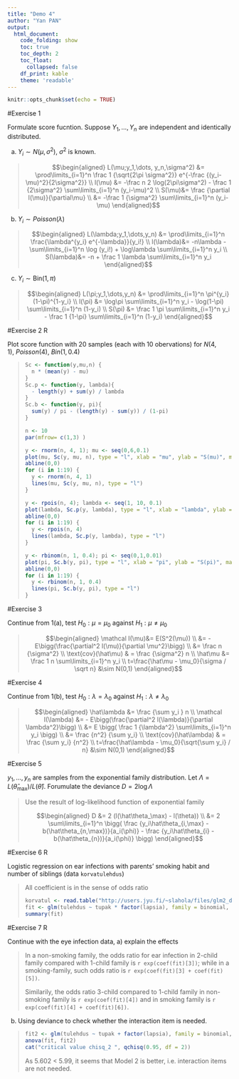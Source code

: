 ```yaml
---
title: "Demo 4"
author: "Yan PAN"
output:
  html_document:
    code_folding: show
    toc: true
    toc_depth: 2
    toc_float:
      collapsed: false
    df_print: kable
    theme: 'readable'
---
```


```r
knitr::opts_chunk$set(echo = TRUE)
```

#Exercise 1

Formulate score fucntion. Suppose $Y_1,\dots, Y_n$ are independent and identically distributed.

(a) $Y_i\sim N(\mu,\sigma^2)$, $\sigma^2$ is known.

<blockquote>
$$\begin{aligned} L(\mu;y_1,\dots, y_n,\sigma^2)
&= \prod\limits_{i=1}^n \frac 1 {\sqrt{2\pi \sigma^2}} e^{-\frac {(y_i-\mu)^2}{2\sigma^2}}
\\ l(\mu) &= -\frac n 2 \log(2\pi\sigma^2) - \frac 1 {2\sigma^2} \sum\limits_{i=1}^n (y_i-\mu)^2
\\ S(\mu)&= \frac {\partial l(\mu)}{\partial\mu}
\\ &= -\frac 1 {\sigma^2} \sum\limits_{i=1}^n (y_i-\mu)
\end{aligned}$$
</blockquote>

(b) $Y_i\sim {Poisson}(\lambda)$

<blockquote>
$$\begin{aligned} L(\lambda;y_1,\dots,y_n)
&= \prod\limits_{i=1}^n \frac{\lambda^{y_i} e^{-\lambda}}{y_i!}
\\ l(\lambda)&= -n\lambda - \sum\limits_{i=1}^n \log (y_i!) + \log\lambda \sum\limits_{i=1}^n y_i
\\ S(\lambda)&= -n + \frac 1 \lambda \sum\limits_{i=1}^n y_i
\end{aligned}$$
</blockquote>

(c) $Y_i \sim \text{Bin}(1,\pi)$

<blockquote>
$$\begin{aligned} L(\pi;y_1,\dots,y_n)
&= \prod\limits_{i=1}^n \pi^{y_i} (1-\pi)^{1-y_i}
\\ l(\pi) &=  \log\pi \sum\limits_{i=1}^n y_i - \log(1-\pi) \sum\limits_{i=1}^n (1-y_i)
\\ S(\pi) &= \frac 1 \pi \sum\limits_{i=1}^n y_i - \frac 1 {1-\pi} \sum\limits_{i=1}^n (1-y_i)
\end{aligned}$$
</blockquote>


#Exercise 2 R

Plot score function with 20 samples (each with 10 obervations) for $N(4,1),\ {Poisson}(4),\ {Bin}(1, 0.4)$

<blockquote>
```r

Sc <- function(y,mu,n) {
  n * (mean(y) - mu) 
}
Sc.p <- function(y, lambda){
  - length(y) + sum(y) / lambda
}
Sc.b <- function(y, pi){
  sum(y) / pi - (length(y) - sum(y)) / (1-pi)
}

n <- 10
par(mfrow= c(1,3) )

y <- rnorm(n, 4, 1); mu <- seq(0,6,0.1)
plot(mu, Sc(y, mu, n), type = "l", xlab = "mu", ylab = "S(mu)", main = "N(4,1)")
abline(0,0)
for (i in 1:19) {
  y <- rnorm(n, 4, 1)
  lines(mu, Sc(y, mu, n), type = "l")
}

y <- rpois(n, 4); lambda <- seq(1, 10, 0.1)
plot(lambda, Sc.p(y, lambda), type = "l", xlab = "lambda", ylab = "S(lambda)", main = "Poisson(4)")
abline(0,0)
for (i in 1:19) {
  y <- rpois(n, 4)
  lines(lambda, Sc.p(y, lambda), type = "l")
}

y <- rbinom(n, 1, 0.4); pi <- seq(0,1,0.01)
plot(pi, Sc.b(y, pi), type = "l", xlab = "pi", ylab = "S(pi)", main = "Bin(1,0.4)")
abline(0,0)
for (i in 1:19) {
  y <- rbinom(n, 1, 0.4)
  lines(pi, Sc.b(y, pi), type = "l")
}
```
</blockquote>

#Exercise 3

Continue from 1(a), test $H_0:\mu=\mu_0$ against $H_1: \mu\neq \mu_0$

<blockquote>
$$\begin{aligned}
\mathcal I(\mu)&= E(S^2(\mu)) 
\\ &= - E\bigg(\frac{\partial^2 l(\mu)}{\partial \mu^2}\bigg)
\\ &= \frac n {\sigma^2}
\\ \text{cov}(\hat\mu) & = \frac {\sigma^2} n
\\ \hat\mu &= \frac 1 n \sum\limits_{i=1}^n y_i
\\ t=\frac{\hat\mu - \mu_0}{\sigma / \sqrt n} &\sim N(0,1)
\end{aligned}$$
</blockquote>

#Exercise 4

Continue from 1(b), test $H_0: \lambda = \lambda_0$ against $H_1:\lambda\neq\lambda_0$

<blockquote>
$$\begin{aligned}
\hat\lambda &= \frac {\sum y_i } n
\\ \mathcal I(\lambda) &= - E\bigg(\frac{\partial^2 l(\lambda)}{\partial \lambda^2}\bigg)
\\ &= E \bigg( \frac 1 {\lambda^2} \sum\limits_{i=1}^n y_i \bigg)
\\ &= \frac {n^2} {\sum y_i}
\\ \text{cov}(\hat\lambda) & = \frac  {\sum y_i} {n^2}
\\ t=\frac{\hat\lambda - \mu_0}{\sqrt{\sum y_i} /  n} &\sim N(0,1)
\end{aligned}$$
</blockquote>

#Exercise 5

$y_1,\dots,y_n$ are samples from the exponential family distribution. Let $\Lambda = L(\hat\theta_\max) / L(\hat\theta)$. Forumulate the deviance $D= 2\log \Lambda$

<blockquote>

Use the result of log-likelihood function of exponential family

$$\begin{aligned} D
&= 2 (l(\hat\theta_\max) - l(\theta))
\\ &= 2 \sum\limits_{i=1}^n  \bigg( \frac {y_i\hat\theta_{i,\max} - b(\hat\theta_{n,\max})}{a_i(\phi)} - \frac {y_i\hat\theta_{i} - b(\hat\theta_{n})}{a_i(\phi)} \bigg)
\end{aligned}$$
</blockquote>

#Exercise 6 R

Logistic regression on ear infections with parents' smoking habit and number of siblings (data `korvatulehdus`)

<blockquote>
All coefficient is in the sense of odds ratio

```r
korvatul <- read.table("http://users.jyu.fi/~slahola/files/glm2_datoja/korvatul.txt")
fit <- glm(tulehdus ~ tupak * factor(lapsia), family = binomial, data = korvatul)
summary(fit)
```
</blockquote>

#Exercise 7 R

Continue with the eye infection data, a) explain the effects

<blockquote>
In a non-smoking family, the odds ratio for ear infection in 2-child family compared with 1-child family is `r exp(coef(fit)[3])`; while in a smoking-family, such odds ratio is `r exp(coef(fit)[3] + coef(fit)[5])`.

Similarily, the odds ratio 3-child compared to 1-child family in non-smoking family is `r exp(coef(fit)[4])` and in smoking family is `r exp(coef(fit)[4] + coef(fit)[6])`.
</blockquote>

(b) Using deviance to check whether the interaction item is needed.

<blockquote>
```r
fit2 <- glm(tulehdus ~ tupak + factor(lapsia), family = binomial, data = korvatul)
anova(fit, fit2)
cat("critical value chisq_2 ", qchisq(0.95, df = 2))
```

As 5.602 < 5.99, it seems that Model 2 is better, i.e. interaction items are not needed.
</blockquote>


